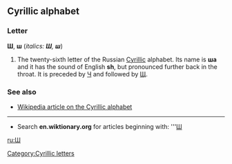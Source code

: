==Cyrillic alphabet==
===Letter===
'''Ш''', '''ш''' (''italics: '''Ш''', '''ш''''')

#The twenty-sixth letter of the Russian [[Cyrillic]] alphabet. Its name is '''ша''' {{IPA|(ʃa)}} and it has the sound of English '''sh''', but pronounced further back in the throat. It is preceded by [[Ч]] and followed by [[Щ]].

===See also===
*[[w:Cyrillic alphabet|Wikipedia article on the Cyrillic alphabet]]

----

*Search '''en.wiktionary.org''' for articles beginning with: '''[http://wiktionary.org/w/wiki.phtml?title=Special:Allpages&from=Ш Ш]

[[ru:Ш]]
[[Category:Cyrillic letters]]